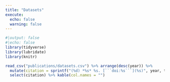 ```yaml
---
title: "Datasets"
execute:
  echo: false
  warning: false
---
```


```r
#|output: false
#|echo: false
library(tidyverse)
library(lubridate)
library(knitr)
```

```r
read_csv("publications/datasets.csv") %>% arrange(desc(year)) %>% 
  mutate(citation = sprintf("(%d) *%s* %s. [```doi:%s```](%s)", year, title, venue, doi, paste0("https://doi.org/",doi))) %>% 
  select(citation) %>% kable(col.names = "")
```